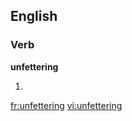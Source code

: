 ==English==

===Verb===
'''unfettering'''

# {{present participle of|[[unfetter]]}}

[[fr:unfettering]]
[[vi:unfettering]]